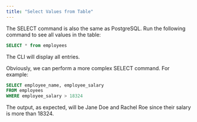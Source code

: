 ```yaml
---
title: "Select Values from Table"
---
```


The SELECT command is also the same as PostgreSQL. Run the following command to see all values in the table:

```SQL
SELECT * from employees
```

The CLI will display all entries.

Obviously, we can perform a more complex SELECT command. For example:

```SQL
SELECT employee_name, employee_salary 
FROM employees 
WHERE employee_salary > 18324
```

The output, as expected, will be Jane Doe and Rachel Roe since their salary is more than 18324.